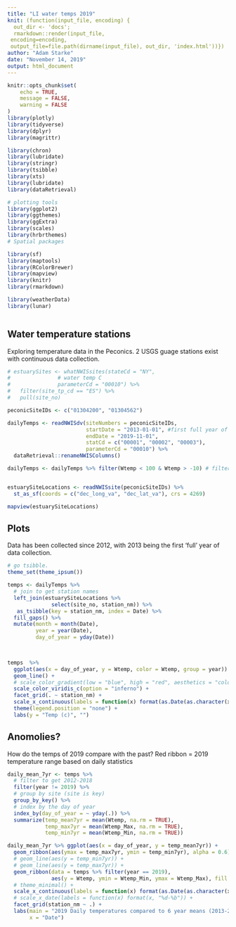 ```yaml
---
title: "LI water temps 2019"
knit: (function(input_file, encoding) {
  out_dir <- 'docs';
  rmarkdown::render(input_file,
 encoding=encoding,
 output_file=file.path(dirname(input_file), out_dir, 'index.html'))})
author: "Adam Starke"
date: "November 14, 2019"
output: html_document
---
```


```r
knitr::opts_chunk$set(
	echo = TRUE,
	message = FALSE,
	warning = FALSE
)
library(plotly)
library(tidyverse)
library(dplyr)
library(magrittr)

library(chron)
library(lubridate)
library(stringr)
library(tsibble)
library(xts)
library(lubridate)
library(dataRetrieval)

# plotting tools
library(ggplot2)
library(ggthemes)
library(ggExtra)
library(scales)
library(hrbrthemes)
# Spatial packages

library(sf)
library(maptools)
library(RColorBrewer)
library(mapview)
library(knitr)
library(rmarkdown)

library(weatherData)
library(lunar)



```

## Water temperature stations

Exploring temperature data in the Peconics.
2 USGS guage stations exist with continuous data collection. 


```r
# estuarySites <- whatNWISsites(stateCd = "NY", 
#               # water temp C
#               parameterCd = "00010") %>% 
#   filter(site_tp_cd == "ES") %>% 
#   pull(site_no)

peconicSiteIDs <- c("01304200", "01304562")

dailyTemps <- readNWISdv(siteNumbers = peconicSiteIDs, 
                         startDate = "2013-01-01", #first full year of data collection 2013.
                         endDate = "2019-11-01",
                         statCd = c("00001", "00002", "00003"),
                         parameterCd = "00010") %>% 
  dataRetrieval::renameNWISColumns() 

dailyTemps <- dailyTemps %>% filter(Wtemp < 100 & Wtemp > -10) # filter out coded -9999s and 9999s


estuarySiteLocations <- readNWISsite(peconicSiteIDs) %>% 
  st_as_sf(coords = c("dec_long_va", "dec_lat_va"), crs = 4269)

mapview(estuarySiteLocations)


```

## Plots
 
Data has been collected since 2012, with 2013 being the first 'full' year of data collection.


```r
# go tsibble.
theme_set(theme_ipsum())

temps <- dailyTemps %>% 
  # join to get station names
  left_join(estuarySiteLocations %>% 
              select(site_no, station_nm)) %>%
   as_tsibble(key = station_nm, index = Date) %>% 
  fill_gaps() %>% 
  mutate(month = month(Date),
         year = year(Date),
         day_of_year = yday(Date))
 


temps  %>% 
  ggplot(aes(x = day_of_year, y = Wtemp, color = Wtemp, group = year)) +
  geom_line() + 
  # scale_color_gradient(low = "blue", high = "red", aesthetics = "color") + 
  scale_color_viridis_c(option = "inferno") +
  facet_grid(. ~ station_nm) + 
  scale_x_continuous(labels = function(x) format(as.Date(as.character(x), "%j"), "%d-%b")) +
  theme(legend.position = "none") + 
  labs(y = "Temp (c)", "")


```

## Anomolies?  
How do the temps of 2019 compare with the past? 
Red ribbon = 2019 temperature range based on daily statistics
 
```r
daily_mean_7yr <- temps %>% 
  # filter to get 2012-2018
  filter(year != 2019) %>% 
  # group by site (site is key)
  group_by_key() %>%
  # index by the day of year
  index_by(day_of_year = ~ yday(.)) %>% 
  summarize(temp_mean7yr = mean(Wtemp, na.rm = TRUE),
            temp_max7yr = mean(Wtemp_Max, na.rm = TRUE),
            temp_min7yr = mean(Wtemp_Min, na.rm = TRUE))

daily_mean_7yr %>% ggplot(aes(x = day_of_year, y = temp_mean7yr)) + 
  geom_ribbon(aes(ymax = temp_max7yr, ymin = temp_min7yr), alpha = 0.6) +
  # geom_line(aes(y = temp_min7yr)) +
  # geom_line(aes(y = temp_max7yr)) + 
  geom_ribbon(data = temps %>% filter(year == 2019), 
              aes(y = Wtemp, ymin = Wtemp_Min, ymax = Wtemp_Max), fill = 'red', alpha = 0.6) + 
  # theme_minimal() + 
  scale_x_continuous(labels = function(x) format(as.Date(as.character(x), "%j"), "%d-%b")) +
  # scale_x_date(labels = function(x) format(x, "%d-%b")) +
  facet_grid(station_nm ~ .) + 
  labs(main = "2019 Daily temperatures compared to 6 year means (2013-2018)", 
       x = "Date")


```

